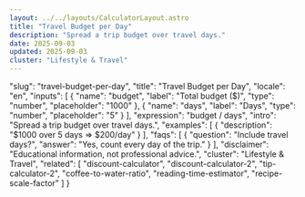 ```yaml
---
layout: ../../layouts/CalculatorLayout.astro
title: "Travel Budget per Day"
description: "Spread a trip budget over travel days."
date: 2025-09-03
updated: 2025-09-03
cluster: "Lifestyle & Travel"
---
```


  "slug": "travel-budget-per-day",
  "title": "Travel Budget per Day",
  "locale": "en",
  "inputs": [
    {
      "name": "budget",
      "label": "Total budget ($)",
      "type": "number",
      "placeholder": "1000"
    },
    {
      "name": "days",
      "label": "Days",
      "type": "number",
      "placeholder": "5"
    }
  ],
  "expression": "budget / days",
  "intro": "Spread a trip budget over travel days.",
  "examples": [
    {
      "description": "$1000 over 5 days ⇒ $200/day"
    }
  ],
  "faqs": [
    {
      "question": "Include travel days?",
      "answer": "Yes, count every day of the trip."
    }
  ],
  "disclaimer": "Educational information, not professional advice.",
  "cluster": "Lifestyle & Travel",
  "related": [
    "discount-calculator",
    "discount-calculator-2",
    "tip-calculator-2",
    "coffee-to-water-ratio",
    "reading-time-estimator",
    "recipe-scale-factor"
  ]
}

<Calculator schema={schema} />

